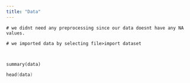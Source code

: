 ```yaml
---
title: "Data"
---
```


```b

# we didnt need any preprocessing since our data doesnt have any NA values.

# we imported data by selecting file>import dataset



summary(data)

```

```a
head(data)
```
